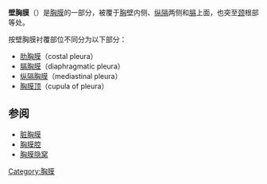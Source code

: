 '''壁胸膜'''（{{lang-en|Parietal pleura}}）是[[胸膜|胸膜]]的一部分，被覆于[[胸|胸]]壁内侧、[[纵隔|纵隔]]两侧和[[膈|膈]]上面，也突至[[颈|颈]]根部等处。

按壁胸膜衬覆部位不同分为以下部分：
*[[肋胸膜|肋胸膜]]（costal pleura）
*[[膈胸膜|膈胸膜]]（diaphragmatic pleura）
*[[纵隔胸膜|纵隔胸膜]]（mediastinal pleura）
*[[胸膜顶|胸膜顶]]（cupula of pleura）

==参阅==
*[[脏胸膜|脏胸膜]]
*[[胸膜腔|胸膜腔]]
*[[胸膜隐窝|胸膜隐窝]]

[[Category:胸膜|Category:胸膜]]